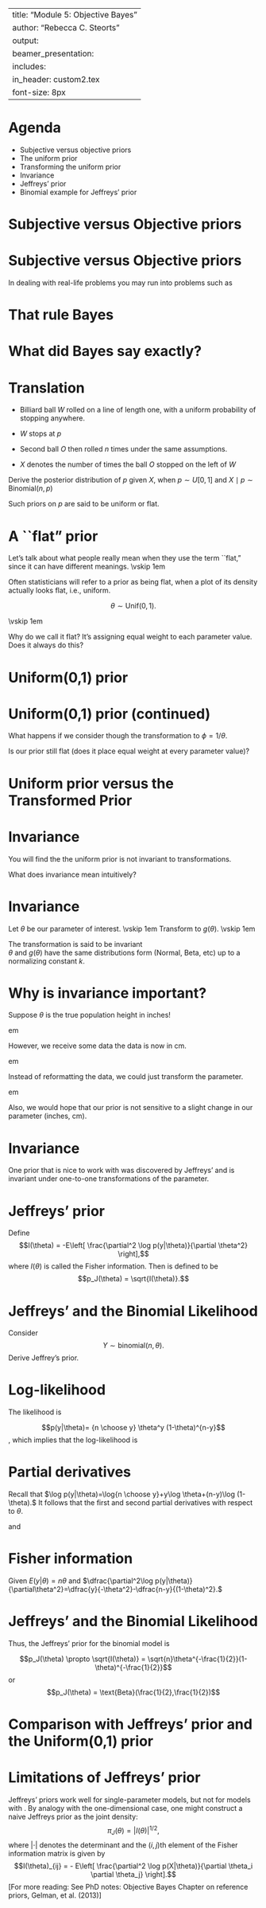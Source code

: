 
---
title: "Module 5: Objective Bayes"
author: "Rebecca C. Steorts"
output: 
     beamer_presentation:
      includes: 
          in_header: custom2.tex
font-size: 8px
---


Agenda
===

- Subjective versus objective priors
- The uniform prior
- Transforming the uniform prior
- Invariance
- Jeffreys' prior
- Binomial example for Jeffreys' prior


Subjective versus Objective priors
===

\begin{itemize}
\item Ideally, we would like a \emph{subjective prior}: a prior reflecting our beliefs about the unknown parameter of interest.
\item What are some examples in practice when we have subjective information? 
\item When may we not have subjective information? 
\end{itemize}

Subjective versus Objective priors
===

In dealing with real-life problems you may run into problems such as
\begin{itemize}
\item not having past historical data,
\item not having an expert opinion to base your prior knowledge on (perhaps your research is cutting-edge and new), or
\item as your model becomes more complicated, it becomes hard to know what priors to put on each unknown parameter.
\item What do we do in such situations?
\end{itemize}

That rule Bayes
===

\begin{figure}
  \begin{center}
    \includegraphics[width=0.5\textwidth]{figures/bt1}
  \end{center}
\end{figure}

What did Bayes say exactly?
===

\begin{figure}
  \begin{center}
    \includegraphics[width=0.7\textwidth]{figures/bayespropositioninpaper}
  \end{center}
\end{figure}

Translation
===

- Billiard ball $W$ rolled on a line of length one, with a uniform
probability of stopping anywhere.

- $W$ stops at $p$

- Second ball $O$ then rolled $n$ times under the same assumptions. 

- $X$ denotes the number of times the ball $O$ stopped on the left of $W$


Derive the posterior distribution of $p$ given $X$, when
$p \sim U[0, 1]$ and $X\mid p \sim \text{Binomial}(n, p)$

\vspace{1em}

Such priors on $p$ are said to be uniform or flat. 

A ``flat" prior
===

Let's talk about what people really mean when they use the term ``flat," since it can have different meanings.
\vskip 1em

Often statisticians will refer to a prior as being flat, when a plot of its density actually looks flat, i.e., uniform. 

$$\theta \sim \text{Unif}(0,1).$$

\vskip 1em

Why do we call it flat? It's assigning equal weight to each parameter value. Does it always do this?

Uniform(0,1) prior
===

\begin{figure}
  \begin{center}
    \includegraphics[width=0.7\textwidth]{figures/unif.pdf}
  \end{center}
\end{figure}

Uniform(0,1) prior (continued)
===

What happens if we consider though the transformation to $\phi = 1/\theta.$ 

Is our prior still flat (does it place equal weight at every parameter value)?


Uniform prior versus the Transformed Prior
===

\begin{figure}
  \begin{center}
    \includegraphics[width=0.4\textwidth]{figures/unif.pdf}
     \includegraphics[width=0.4\textwidth]{figures/transformationPlot}
     \caption{Comparison of the Uniform prior and the transformed prior on $\theta.$}
  \end{center}
\end{figure}


Invariance
===

You will find the the uniform prior is not invariant to transformations. 

\vspace*{1em}

What does invariance mean intuitively? 

Invariance
===

Let $\theta$ be our parameter of interest. 
\vskip 1em
Transform to $g(\theta).$
\vskip 1em

The transformation is said to be invariant  
$\theta$ and $g(\theta)$ have the same distributions form (Normal, Beta, etc) up to a normalizing constant $k.$

Why is invariance important?
===

Suppose $\theta$ is the true population height in inches! 

\vskip 1 em

However, we receive some data the data is now in cm. 

\vskip 1 em

Instead of reformatting the data, we could just transform the parameter. 

\vskip 1 em

Also, we would hope that our prior is not sensitive to a slight change in our parameter (inches, cm). 

Invariance
===

One prior that is nice to work with was discovered by Jeffreys' and is invariant under one-to-one transformations of the parameter.\footnote{This is not true for the Uniform(0,1) prior.}

Jeffreys' prior
===

Define 
$$I(\theta) = -E\left[
\frac{\partial^2 \log p(y|\theta)}{\partial \theta^2}
\right],$$ where $I(\theta)$ is called the Fisher information. Then \emph{Jeffreys' prior} is defined to be
$$p_J(\theta) = \sqrt{I(\theta)}.$$


Jeffreys' and the Binomial Likelihood
===

Consider $$Y \sim \text{binomial}(n,\theta).$$
Derive Jeffrey's prior. 

Log-likelihood
===

The likelihood is 

$$p(y|\theta)= {n \choose y} \theta^y (1-\theta)^{n-y}$$, which implies that the log-likelihood is

\begin{align}
\log p(y|\theta)=\log{n \choose y}+y\log \theta+(n-y)\log (1-\theta)
\end{align}

Partial derivatives
===

Recall that $\log p(y|\theta)=\log{n \choose y}+y\log \theta+(n-y)\log (1-\theta).$
It follows that the first and second partial derivatives with respect to $\theta.$

\begin{align}
\frac{\partial\log p(y|\theta)}{\partial\theta}=\frac{y}{\theta}-\frac{n-y}{1-\theta}
\end{align}

and 

\begin{align}
\frac{\partial^2\log p(y|\theta)}{\partial\theta^2}=\frac{y}{-\theta^2}-\frac{n-y}{(1-\theta)^2}.
\end{align}

Fisher information
===

Given $E(y|\theta)=n\theta$ and $\dfrac{\partial^2\log p(y|\theta)}{\partial\theta^2}=\dfrac{y}{-\theta^2}-\dfrac{n-y}{(1-\theta)^2}.$

\begin{align}
E[\frac{\partial^2\text{log}p(y|\theta)}{\partial\theta^2} | \theta]
&=\frac{E(y| \theta)}{-\theta^2}-\frac{n-E(y|\theta)}{(1-\theta)^2} \\
&= \frac{n\theta}{-\theta^2}-\frac{n-n\theta}{(1-\theta)^2} \\
&= -\frac{n}{\theta}-\frac{n}{(1-\theta)}
\end{align}

\begin{align}
I(\theta) = -E[\frac{\partial^2\text{log}p(y|\theta)}{\partial\theta^2} | \theta]=\frac{n}{\theta}+\frac{n}{(1-\theta)}=\frac{n}{\theta(1-\theta)}.
\end{align}

Jeffreys' and the Binomial Likelihood
===

Thus, the Jeffreys' prior for the binomial model is 

$$p_J(\theta) \propto \sqrt{I(\theta)} = \sqrt{n}\theta^{-\frac{1}{2}}(1-\theta)^{-\frac{1}{2}}$$ or 
$$p_J(\theta) = \text{Beta}(\frac{1}{2},\frac{1}{2})$$ 

Comparison with Jeffreys' prior and the Uniform(0,1) prior
===
\begin{figure}
  \begin{center}
    \includegraphics[width=0.6\textwidth]{figures/Lec7p2fig1.pdf}
    \caption{Comparison of the prior density $\pi_J(\theta)$ with that for a flat prior, which is equivalent to a Beta(1,1) distribution. 
}
  \end{center}
\end{figure}

Limitations of Jeffreys' prior
===

Jeffreys' priors work well for single-parameter models, but not for models with \textcolor{blue}{multidimensional parameters}. By analogy with the one-dimensional case, one might construct a naive Jeffreys prior as the joint density:
$$\pi_J(\theta) = |I(\theta)|^{1/2},$$
where $|\cdot|$ denotes the determinant and the $(i,j)$th element of the Fisher information matrix is given by
$$I(\theta)_{ij} = - E\left[
\frac{\partial^2 \log p(X|\theta)}{\partial \theta_i \partial \theta_j}
\right].$$
[For more reading: See PhD notes: Objective Bayes Chapter on reference priors, Gelman, et al. (2013)]


